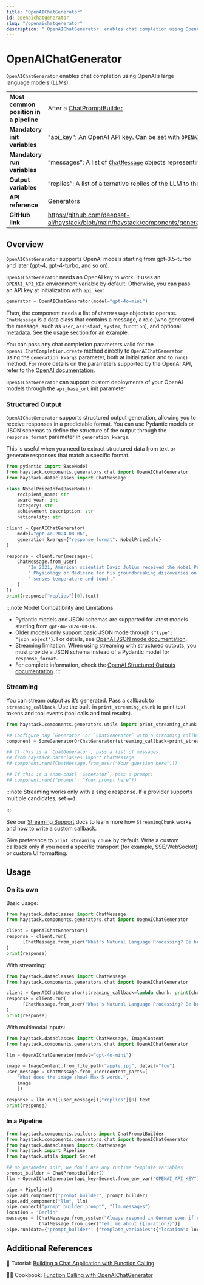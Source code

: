 ```yaml
---
title: "OpenAIChatGenerator"
id: openaichatgenerator
slug: "/openaichatgenerator"
description: "`OpenAIChatGenerator` enables chat completion using OpenAI’s large language models (LLMs)."
---
```


# OpenAIChatGenerator

`OpenAIChatGenerator` enables chat completion using OpenAI’s large language models (LLMs).

|                                        |                                                                                                      |
| :------------------------------------- | :--------------------------------------------------------------------------------------------------- |
| **Most common position in a pipeline** | After a [ChatPromptBuilder](../builders/chatpromptbuilder.mdx)                                                 |
| **Mandatory init variables**           | "api_key": An OpenAI API key. Can be set with `OPENAI_API_KEY` env var.                              |
| **Mandatory run variables**            | “messages”: A list of [`ChatMessage`](/docs/data-classes#chatmessage)  objects representing the chat |
| **Output variables**                   | “replies”: A list of alternative replies of the LLM to the input chat                                |
| **API reference**                      | [Generators](/reference/generators-api)                                                                     |
| **GitHub link**                        | https://github.com/deepset-ai/haystack/blob/main/haystack/components/generators/chat/openai.py     |

## Overview

`OpenAIChatGenerator` supports OpenAI models starting from gpt-3.5-turbo and later (gpt-4, gpt-4-turbo, and so on).

`OpenAIChatGenerator` needs an OpenAI key to work. It uses an ` OPENAI_API_KEY` environment variable by default. Otherwise, you can pass an API key at initialization with `api_key`:

```python
generator = OpenAIChatGenerator(model="gpt-4o-mini")
```

Then, the component needs a list of `ChatMessage` objects to operate. `ChatMessage` is a data class that contains a message, a role (who generated the message, such as `user`, `assistant`, `system`, `function`), and optional metadata. See the [usage](#usage) section for an example.

You can pass any chat completion parameters valid for the `openai.ChatCompletion.create` method directly to `OpenAIChatGenerator` using the `generation_kwargs` parameter, both at initialization and to `run()` method. For more details on the parameters supported by the OpenAI API, refer to the [OpenAI documentation](https://platform.openai.com/docs/api-reference/chat).

`OpenAIChatGenerator` can support custom deployments of your OpenAI models through the `api_base_url` init parameter.

### Structured Output

`OpenAIChatGenerator` supports structured output generation, allowing you to receive responses in a predictable format. You can use Pydantic models or JSON schemas to define the structure of the output through the `response_format` parameter in `generation_kwargs`.

This is useful when you need to extract structured data from text or generate responses that match a specific format.

```python
from pydantic import BaseModel
from haystack.components.generators.chat import OpenAIChatGenerator
from haystack.dataclasses import ChatMessage

class NobelPrizeInfo(BaseModel):
    recipient_name: str
    award_year: int
    category: str
    achievement_description: str
    nationality: str

client = OpenAIChatGenerator(
    model="gpt-4o-2024-08-06",
    generation_kwargs={"response_format": NobelPrizeInfo}
)

response = client.run(messages=[
    ChatMessage.from_user(
        "In 2021, American scientist David Julius received the Nobel Prize in"
        " Physiology or Medicine for his groundbreaking discoveries on how the human body"
        " senses temperature and touch."
    )
])
print(response["replies"][0].text)

```

:::note
Model Compatibility and Limitations

- Pydantic models and JSON schemas are supported for latest models starting from `gpt-4o-2024-08-06`.
- Older models only support basic JSON mode through `{"type": "json_object"}`. For details, see [OpenAI JSON mode documentation](https://platform.openai.com/docs/guides/structured-outputs#json-mode).
- Streaming limitation: When using streaming with structured outputs, you must provide a JSON schema instead of a Pydantic model for `response_format`.
- For complete information, check the [OpenAI Structured Outputs documentation](https://platform.openai.com/docs/guides/structured-outputs).
:::

### Streaming

You can stream output as it’s generated. Pass a callback to `streaming_callback`. Use the built-in `print_streaming_chunk` to print text tokens and tool events (tool calls and tool results).

```python
from haystack.components.generators.utils import print_streaming_chunk

## Configure any `Generator` or `ChatGenerator` with a streaming callback
component = SomeGeneratorOrChatGenerator(streaming_callback=print_streaming_chunk)

## If this is a `ChatGenerator`, pass a list of messages:
## from haystack.dataclasses import ChatMessage
## component.run([ChatMessage.from_user("Your question here")])

## If this is a (non-chat) `Generator`, pass a prompt:
## component.run({"prompt": "Your prompt here"})
```

:::note
Streaming works only with a single response. If a provider supports multiple candidates, set `n=1`.

:::

See our [Streaming Support](/docs/choosing-the-right-generator#streaming-support) docs to learn more how `StreamingChunk` works and how to write a custom callback.

Give preference to `print_streaming_chunk` by default. Write a custom callback only if you need a specific transport (for example, SSE/WebSocket) or custom UI formatting.

## Usage

### On its own

Basic usage:

```python
from haystack.dataclasses import ChatMessage
from haystack.components.generators.chat import OpenAIChatGenerator

client = OpenAIChatGenerator()
response = client.run(
	  [ChatMessage.from_user("What's Natural Language Processing? Be brief.")]
)
print(response)

```

With streaming:

```python
from haystack.dataclasses import ChatMessage
from haystack.components.generators.chat import OpenAIChatGenerator

client = OpenAIChatGenerator(streaming_callback=lambda chunk: print(chunk.content, end="", flush=True))
response = client.run(
	  [ChatMessage.from_user("What's Natural Language Processing? Be brief.")]
)
print(response)

```

With multimodal inputs:

```python
from haystack.dataclasses import ChatMessage, ImageContent
from haystack.components.generators.chat import OpenAIChatGenerator

llm = OpenAIChatGenerator(model="gpt-4o-mini")

image = ImageContent.from_file_path("apple.jpg", detail="low")
user_message = ChatMessage.from_user(content_parts=[
	"What does the image show? Max 5 words.",
	image
	])

response = llm.run([user_message])["replies"][0].text
print(response)

```

### In a Pipeline

```python
from haystack.components.builders import ChatPromptBuilder
from haystack.components.generators.chat import OpenAIChatGenerator
from haystack.dataclasses import ChatMessage
from haystack import Pipeline
from haystack.utils import Secret

## no parameter init, we don't use any runtime template variables
prompt_builder = ChatPromptBuilder()
llm = OpenAIChatGenerator(api_key=Secret.from_env_var("OPENAI_API_KEY"), model="gpt-4o-mini")

pipe = Pipeline()
pipe.add_component("prompt_builder", prompt_builder)
pipe.add_component("llm", llm)
pipe.connect("prompt_builder.prompt", "llm.messages")
location = "Berlin"
messages = [ChatMessage.from_system("Always respond in German even if some input data is in other languages."),
            ChatMessage.from_user("Tell me about {{location}}")]
pipe.run(data={"prompt_builder": {"template_variables":{"location": location}, "template": messages}})

```

## Additional References

:notebook: Tutorial: [Building a Chat Application with Function Calling](https://haystack.deepset.ai/tutorials/40_building_chat_application_with_function_calling)

:cook: Cookbook: [Function Calling with OpenAIChatGenerator](https://haystack.deepset.ai/cookbook/function_calling_with_openaichatgenerator)
